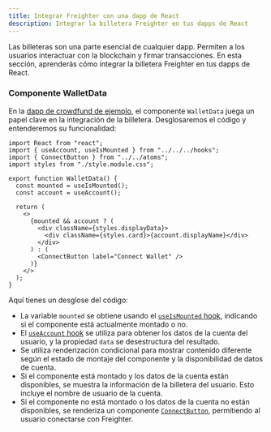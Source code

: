 ```yaml
---
title: Integrar Freighter con una dapp de React
description: Integrar la billetera Freighter en tus dapps de React
---
```


Las billeteras son una parte esencial de cualquier dapp. Permiten a los usuarios interactuar con la blockchain y firmar transacciones. En esta sección, aprenderás cómo integrar la billetera Freighter en tus dapps de React.

### Componente WalletData

En la [dapp de crowdfund de ejemplo](https://github.com/stellar/soroban-example-dapp), el componente `WalletData` juega un papel clave en la integración de la billetera. Desglosaremos el código y entenderemos su funcionalidad:

```tsx title="/components/moleculres/wallet-data/index.tsx"
import React from "react";
import { useAccount, useIsMounted } from "../../../hooks";
import { ConnectButton } from "../../atoms";
import styles from "./style.module.css";

export function WalletData() {
  const mounted = useIsMounted();
  const account = useAccount();

  return (
    <>
      {mounted && account ? (
        <div className={styles.displayData}>
          <div className={styles.card}>{account.displayName}</div>
        </div>
      ) : (
        <ConnectButton label="Connect Wallet" />
      )}
    </>
  );
}
```

Aquí tienes un desglose del código:

- La variable `mounted` se obtiene usando el [`useIsMounted` hook](https://github.com/stellar/soroban-example-dapp/blob/main/hooks/useIsMounted.ts), indicando si el componente está actualmente montado o no.
- El [`useAccount` hook](https://github.com/stellar/soroban-example-dapp/blob/main/hooks/useAccount.ts) se utiliza para obtener los datos de la cuenta del usuario, y la propiedad `data` se desestructura del resultado.
- Se utiliza renderización condicional para mostrar contenido diferente según el estado de montaje del componente y la disponibilidad de datos de cuenta.
- Si el componente está montado y los datos de la cuenta están disponibles, se muestra la información de la billetera del usuario. Esto incluye el nombre de usuario de la cuenta.
- Si el componente no está montado o los datos de la cuenta no están disponibles, se renderiza un componente [`ConnectButton`](https://github.com/stellar/soroban-example-dapp/blob/main/components/atoms/connect-button/index.tsx), permitiendo al usuario conectarse con Freighter.
